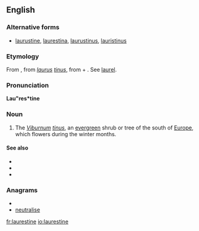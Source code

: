 ==English==

===Alternative forms===
* [[laurustine]], [[laurestina]], [[laurustinus]], [[lauristinus]]

===Etymology===
From {{etyl|NL.}} {{term|laurustinus||lang=la}}, from ''[[laurus]] [[tinus]]'', from {{etyl|la|en}} {{term|laurus||lang=la|laurel}} + {{term|tinus||lang=la|Viburnum tinus}}. See [[laurel]].

===Pronunciation===
'''Lau"res*tine'''
{{rfp|lang=en}}

===Noun===
{{en-noun}}

# {{botany}} The ''[[Viburnum]] [[tinus]]'', an [[evergreen]] shrub or tree of the south of [[Europe]], which flowers during the winter months.

====See also====
*{{pedia}}
*{{specieslite|Viburnum tinus}}
*{{commonslite|Viburnum tinus}}

===Anagrams===
* {{alphagram|aeeilnrstu}}
* [[neutralise#English|neutralise]]

[[fr:laurestine]]
[[io:laurestine]]